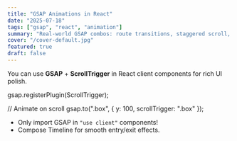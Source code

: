 ```yaml
---
title: "GSAP Animations in React"
date: "2025-07-18"
tags: ["gsap", "react", "animation"]
summary: "Real-world GSAP combos: route transitions, staggered scroll, tilt cards."
cover: "/cover-default.jpg"
featured: true
draft: false
---
```


You can use **GSAP** + **ScrollTrigger** in React client components for rich UI polish.


gsap.registerPlugin(ScrollTrigger);

// Animate on scroll
gsap.to(".box", {
y: 100,
scrollTrigger: ".box"
});


- Only import GSAP in `"use client"` components!
- Compose Timeline for smooth entry/exit effects.

